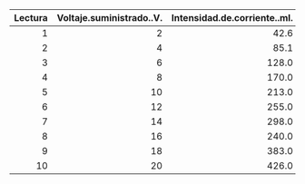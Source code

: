 | Lectura | Voltaje.suministrado..V. | Intensidad.de.corriente..mI. | Voltaje.de.la.resistencia..V. |
|--------:|-------------------------:|-----------------------------:|------------------------------:|
|       1 |                        2 |                         42.6 |                             2 |
|       2 |                        4 |                         85.1 |                             4 |
|       3 |                        6 |                        128.0 |                             6 |
|       4 |                        8 |                        170.0 |                             8 |
|       5 |                       10 |                        213.0 |                            10 |
|       6 |                       12 |                        255.0 |                            12 |
|       7 |                       14 |                        298.0 |                            14 |
|       8 |                       16 |                        240.0 |                            16 |
|       9 |                       18 |                        383.0 |                            18 |
|      10 |                       20 |                        426.0 |                            20 |

